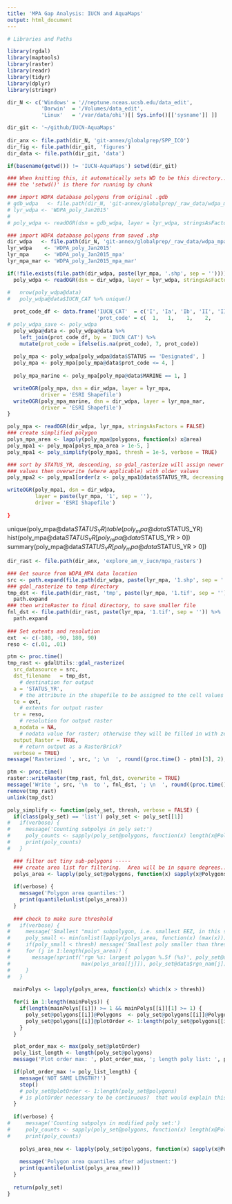 ```yaml
---
title: 'MPA Gap Analysis: IUCN and AquaMaps'
output: html_document
---
```


```r

# Libraries and Paths

library(rgdal)
library(maptools)
library(raster)
library(readr)
library(tidyr)
library(dplyr)
library(stringr)

dir_N <- c('Windows' = '//neptune.nceas.ucsb.edu/data_edit',
           'Darwin'  = '/Volumes/data_edit',
           'Linux'   = '/var/data/ohi')[[ Sys.info()[['sysname']] ]]

dir_git <- '~/github/IUCN-AquaMaps'
  
dir_anx <- file.path(dir_N, 'git-annex/globalprep/SPP_ICO')
dir_fig <- file.path(dir_git, 'figures')
dir_data <- file.path(dir_git, 'data')

if(basename(getwd()) != 'IUCN-AquaMaps') setwd(dir_git)

### When knitting this, it automatically sets WD to be this directory...
### the 'setwd()' is there for running by chunk
```

``` r

### import WDPA database polygons from original .gdb
# gdb_wdpa   <- file.path(dir_N, 'git-annex/globalprep/_raw_data/wdpa_mpa/WDPA_Jan2015_Public/WDPA_Jan2015_Public.gdb')
# lyr_wdpa <- 'WDPA_poly_Jan2015'
# 
# poly_wdpa <- readOGR(dsn = gdb_wdpa, layer = lyr_wdpa, stringsAsFactors = FALSE)

### import WDPA database polygons from saved .shp
dir_wdpa   <- file.path(dir_N, 'git-annex/globalprep/_raw_data/wdpa_mpa/WDPA_Jan2015_Public')
lyr_wdpa    <- 'WDPA_poly_Jan2015'
lyr_mpa     <- 'WDPA_poly_Jan2015_mpa'
lyr_mpa_mar <- 'WDPA_poly_Jan2015_mpa_mar'

if(!file.exists(file.path(dir_wdpa, paste(lyr_mpa, '.shp', sep = '')))) {
  poly_wdpa <- readOGR(dsn = dir_wdpa, layer = lyr_wdpa, stringsAsFactors = FALSE)

#   nrow(poly_wdpa@data)
#   poly_wdpa@data$IUCN_CAT %>% unique()
  
  prot_code_df <- data.frame('IUCN_CAT'  = c('I', 'Ia', 'Ib', 'II', 'III', 'IV', 'V', 'VI'),
                             'prot_code' = c(  1,   1,    1,    2,     3,    4,   5,    6))
# poly_wdpa_save <- poly_wdpa
  poly_wdpa@data <- poly_wdpa@data %>%
    left_join(prot_code_df, by = 'IUCN_CAT') %>%
    mutate(prot_code = ifelse(is.na(prot_code), 7, prot_code))
  
  poly_mpa <- poly_wdpa[poly_wdpa@data$STATUS == 'Designated', ]
  poly_mpa <- poly_mpa[poly_mpa@data$prot_code <= 4, ]
  
  poly_mpa_marine <- poly_mpa[poly_mpa@data$MARINE == 1, ]

  writeOGR(poly_mpa, dsn = dir_wdpa, layer = lyr_mpa,
           driver = 'ESRI Shapefile')
  writeOGR(poly_mpa_marine, dsn = dir_wdpa, layer = lyr_mpa_mar,
           driver = 'ESRI Shapefile')
}

poly_mpa <- readOGR(dir_wdpa, lyr_mpa, stringsAsFactors = FALSE)
### create simplified polygon
polys_mpa_area <- lapply(poly_mpa@polygons, function(x) x@area)
poly_mpa1 <- poly_mpa[polys_mpa_area > 1e-5, ]
poly_mpa1 <- poly_simplify(poly_mpa1, thresh = 1e-5, verbose = TRUE)

### sort by STATUS_YR, descending, so gdal_rasterize will assign newer
### values then overwrite (where applicable) with older values
poly_mpa2 <- poly_mpa1[order(z <- poly_mpa1@data$STATUS_YR, decreasing = TRUE), ]

writeOGR(poly_mpa1, dsn = dir_wdpa,
         layer = paste(lyr_mpa, '1', sep = ''),
         driver = 'ESRI Shapefile')
  
}
```

unique(poly_mpa@data$STATUS_YR)
table(poly_mpa@data$STATUS_YR)
hist(poly_mpa@data$STATUS_YR[poly_mpa@data$STATUS_YR > 0])
summary(poly_mpa@data$STATUS_YR[poly_mpa@data$STATUS_YR > 0])

``` r
dir_rast <- file.path(dir_anx, 'explore_am_v_iucn/mpa_rasters')

### Get source from WDPA_MPA data location
src <- path.expand(file.path(dir_wdpa, paste(lyr_mpa, '1.shp', sep = '')))
### gdal_rasterize to temp directory
tmp_dst <- file.path(dir_rast, 'tmp', paste(lyr_mpa, '1.tif', sep = '')) %>%
  path.expand
### then writeRaster to final directory, to save smaller file
fnl_dst <- file.path(dir_rast, paste(lyr_mpa, '1.tif', sep = '')) %>%
  path.expand
  
### Set extents and resolution
ext  <- c(-180, -90, 180, 90)
reso <- c(.01, .01)

ptm <- proc.time()
tmp_rast <- gdalUtils::gdal_rasterize(
  src_datasource = src,
  dst_filename   = tmp_dst, 
    # destination for output
  a = 'STATUS_YR', 
    # the attribute in the shapefile to be assigned to the cell values
  te = ext, 
    # extents for output raster
  tr = reso,  
    # resolution for output raster
  a_nodata = NA, 
    # nodata value for raster; otherwise they will be filled in with zeroes
  output_Raster = TRUE,
    # return output as a RasterBrick? 
  verbose = TRUE)
message('Rasterized ', src, '; \n  ', round((proc.time() - ptm)[3], 2), ' seconds')

ptm <- proc.time()
raster::writeRaster(tmp_rast, fnl_dst, overwrite = TRUE)
message('Write ', src, '\n  to ', fnl_dst, '; \n  ', round((proc.time() - ptm)[3], 2), ' seconds')
remove(tmp_rast)
unlink(tmp_dst)

```

``` r
poly_simplify <- function(poly_set, thresh, verbose = FALSE) {
  if(class(poly_set) == 'list') poly_set <- poly_set[[1]]
#   if(verbose) {
#     message('Counting subpolys in poly set:')
#     poly_counts <- sapply(poly_set@polygons, function(x) length(x@Polygons))
#     print(poly_counts)
#   }

  ### filter out tiny sub-polygons -----
  ### create area list for filtering.  Area will be in square degrees... 
  polys_area <- lapply(poly_set@polygons, function(x) sapply(x@Polygons, function(y) y@area))
      
  if(verbose) {
    message('Polygon area quantiles:')
    print(quantile(unlist(polys_area)))
  }
  
  ### check to make sure threshold 
#   if(verbose) {
#     message('Smallest "main" subpolygon, i.e. smallest EEZ, in this set:')
#     poly_small <- min(unlist(lapply(polys_area, function(x) (max(x)))))
#     if(poly_small < thresh) message('Smallest poly smaller than threshold value of ', thresh)
#     for (j in 1:length(polys_area)) {
#       message(sprintf('rgn %s: largest polygon %.5f (%s)', poly_set@data$rgn_id[j], 
#                       max(polys_area[[j]]), poly_set@data$rgn_nam[j]))
#     }
#   }
    
  mainPolys <- lapply(polys_area, function(x) which(x > thresh))

  for(i in 1:length(mainPolys)) {
    if(length(mainPolys[[i]]) >= 1 && mainPolys[[i]][1] >= 1) {
      poly_set@polygons[[i]]@Polygons  <- poly_set@polygons[[i]]@Polygons[mainPolys[[i]]]
      poly_set@polygons[[i]]@plotOrder <- 1:length(poly_set@polygons[[i]]@Polygons)
    }
  }

  plot_order_max <- max(poly_set@plotOrder)
  poly_list_length <- length(poly_set@polygons)
  message('Plot order max: ', plot_order_max, '; length poly list: ', poly_list_length)

  if(plot_order_max != poly_list_length) {
    message('NOT SAME LENGTH?!')
    stop()
    # poly_set@plotOrder <- 1:length(poly_set@polygons)
    # is plotOrder necessary to be continuous?  that would explain this line.
  }
  
  if(verbose) {
#     message('Counting subpolys in modified poly set:')
#     poly_counts <- sapply(poly_set@polygons, function(x) length(x@Polygons))
#     print(poly_counts)
    
    polys_area_new <- lapply(poly_set@polygons, function(x) sapply(x@Polygons, function(y) y@area))
      
    message('Polygon area quantiles after adjustment:')
    print(quantile(unlist(polys_area_new)))
  }
  
  return(poly_set)
}

```